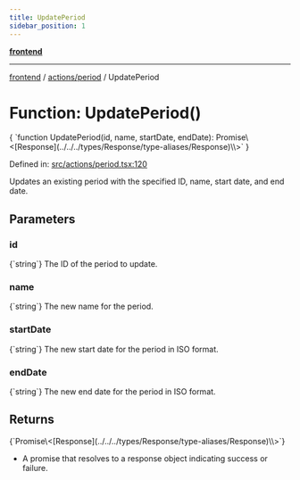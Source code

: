 ```yaml
---
title: UpdatePeriod
sidebar_position: 1
---
```



[**frontend**](../../..)

***

[frontend](../../..) / [actions/period](..) / UpdatePeriod

# Function: UpdatePeriod()

<CodeBlock language="ts">
{ `function UpdatePeriod(id, name, startDate, endDate): Promise\<[Response](../../../types/Response/type-aliases/Response)\<void\>\>` }
</CodeBlock>

Defined in: [src/actions/period.tsx:120](https://github.com/svsticky/CommitteeClash/blob/e5fd1c9fb89fe447a4c38e43ebba51eb1e51230c/frontend/src/actions/period.tsx#L120)

Updates an existing period with the specified ID, name, start date, and end date.

## Parameters

### id
<CodeBlock language="ts">
{`string`}
</CodeBlock>
The ID of the period to update.

### name
<CodeBlock language="ts">
{`string`}
</CodeBlock>
The new name for the period.

### startDate
<CodeBlock language="ts">
{`string`}
</CodeBlock>
The new start date for the period in ISO format.

### endDate
<CodeBlock language="ts">
{`string`}
</CodeBlock>
The new end date for the period in ISO format.

## Returns
<CodeBlock language="ts">
{`Promise\<[Response](../../../types/Response/type-aliases/Response)\<void\>\>`}
</CodeBlock>

- A promise that resolves to a response object indicating success or failure.
